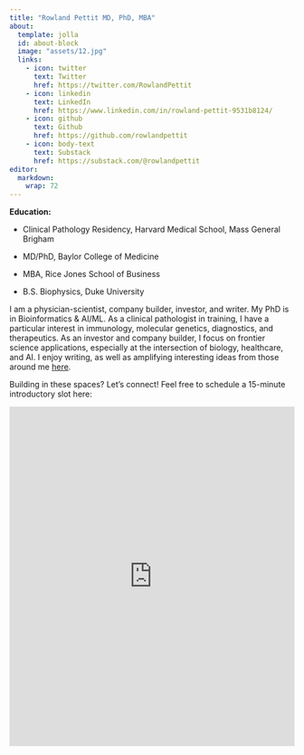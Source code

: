 ```yaml
---
title: "Rowland Pettit MD, PhD, MBA"
about:
  template: jolla
  id: about-block
  image: "assets/12.jpg"
  links:
    - icon: twitter
      text: Twitter
      href: https://twitter.com/RowlandPettit
    - icon: linkedin
      text: LinkedIn
      href: https://www.linkedin.com/in/rowland-pettit-9531b8124/
    - icon: github
      text: Github
      href: https://github.com/rowlandpettit
    - icon: body-text
      text: Substack
      href: https://substack.com/@rowlandpettit
editor: 
  markdown: 
    wrap: 72
---
```


::: {#about-block}
:::

**Education:**

-   Clinical Pathology Residency, Harvard Medical School, Mass General
    Brigham

-   MD/PhD, Baylor College of Medicine

-   MBA, Rice Jones School of Business

-   B.S. Biophysics, Duke University

I am a physician-scientist, company builder, investor, and writer. My
PhD is in Bioinformatics & AI/ML. As a clinical pathologist in training,
I have a particular interest in immunology, molecular genetics,
diagnostics, and therapeutics. As an investor and company builder, I
focus on frontier science applications, especially at the intersection
of biology, healthcare, and AI. I enjoy writing, as well as amplifying
interesting ideas from those around me
[here](https://open.substack.com/pub/rowlandpettit/p/coming-soon?r=1r79d0&utm_campaign=post&utm_medium=web).

Building in these spaces? Let's connect! Feel free to schedule a
15-minute introductory slot here:

<iframe src="https://calendly.com/rwpettit/rowland-15-min" width="100%" height="600" frameborder="0">

</iframe>

